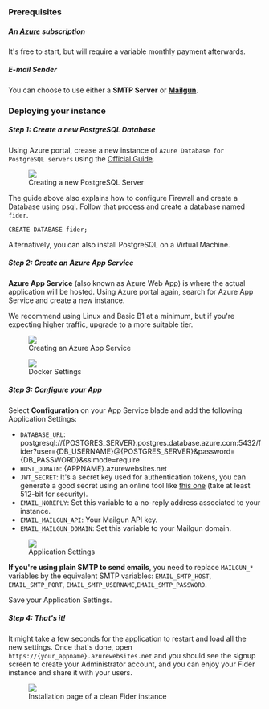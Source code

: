 ### Prerequisites

##### An [Azure](https://azure.microsoft.com/en-us/) subscription

It's free to start, but will require a variable monthly payment afterwards.

##### E-mail Sender

You can choose to use either a **SMTP Server** or **[Mailgun](https://www.mailgun.com)**.

### Deploying your instance

##### Step 1: Create a new PostgreSQL Database

Using Azure portal, crease a new instance of `Azure Database for PostgreSQL servers` using the [Official Guide](https://docs.microsoft.com/en-us/azure/postgresql/quickstart-create-server-database-portal).

<figure>
  <img src="/images/docs/azure/azure-postgres-create.png" />
  <figcaption>Creating a new PostgreSQL Server</figcaption>
</figure>

The guide above also explains how to configure Firewall and create a Database using psql. Follow that process and create a database named `fider`.

```
CREATE DATABASE fider;
```

Alternatively, you can also install PostgreSQL on a Virtual Machine.

##### Step 2: Create an Azure App Service

**Azure App Service** (also known as Azure Web App) is where the actual application will be hosted. Using Azure portal again, search for Azure App Service and create a new instance.

We recommend using Linux and Basic B1 at a minimum, but if you're expecting higher traffic, upgrade to a more suitable tier.

<figure>
  <img src="/images/docs/azure/azure-app-site1.png" />
  <figcaption>Creating an Azure App Service</figcaption>
</figure>

<figure>
  <img src="/images/docs/azure/azure-app-site2.png" />
  <figcaption>Docker Settings</figcaption>
</figure>

##### Step 3: Configure your App

Select **Configuration** on your App Service blade and add the following Application Settings:

- `DATABASE_URL`: postgresql://{POSTGRES_SERVER}.postgres.database.azure.com:5432/fider?user={DB_USERNAME}@{POSTGRES_SERVER}&password={DB_PASSWORD}&sslmode=require
- `HOST_DOMAIN`: {APPNAME}.azurewebsites.net
- `JWT_SECRET`: It's a secret key used for authentication tokens, you can generate a good secret using an online tool like [this one](https://www.allkeysgenerator.com/Random/Security-Encryption-Key-Generator.aspx) (take at least 512-bit for security).
- `EMAIL_NOREPLY`: Set this variable to a no-reply address associated to your instance.
- `EMAIL_MAILGUN_API`: Your Mailgun API key.
- `EMAIL_MAILGUN_DOMAIN`: Set this variable to your Mailgun domain.

<figure>
  <img src="/images/docs/azure/azure-app-settings.png" />
  <figcaption>Application Settings</figcaption>
</figure>

**If you're using plain SMTP to send emails**, you need to replace `MAILGUN_*` variables by the equivalent SMTP variables: `EMAIL_SMTP_HOST`, `EMAIL_SMTP_PORT`, `EMAIL_SMTP_USERNAME`,`EMAIL_SMTP_PASSWORD`.

Save your Application Settings.

##### Step 4: That's it!

It might take a few seconds for the application to restart and load all the new settings. Once that's done, open `https://{your_appname}.azurewebsites.net` and you should see the signup screen to create your Administrator account, and you can enjoy your Fider instance and share it with your users.

<figure>
  <img src="/images/docs/fider-clean-install.png" />
  <figcaption>Installation page of a clean Fider instance</figcaption>
</figure>
